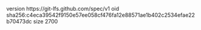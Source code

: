 version https://git-lfs.github.com/spec/v1
oid sha256:c4eca39542f9150e57ee058cf476fa12e88571ae1b402c2534efae22b70473dc
size 2700
